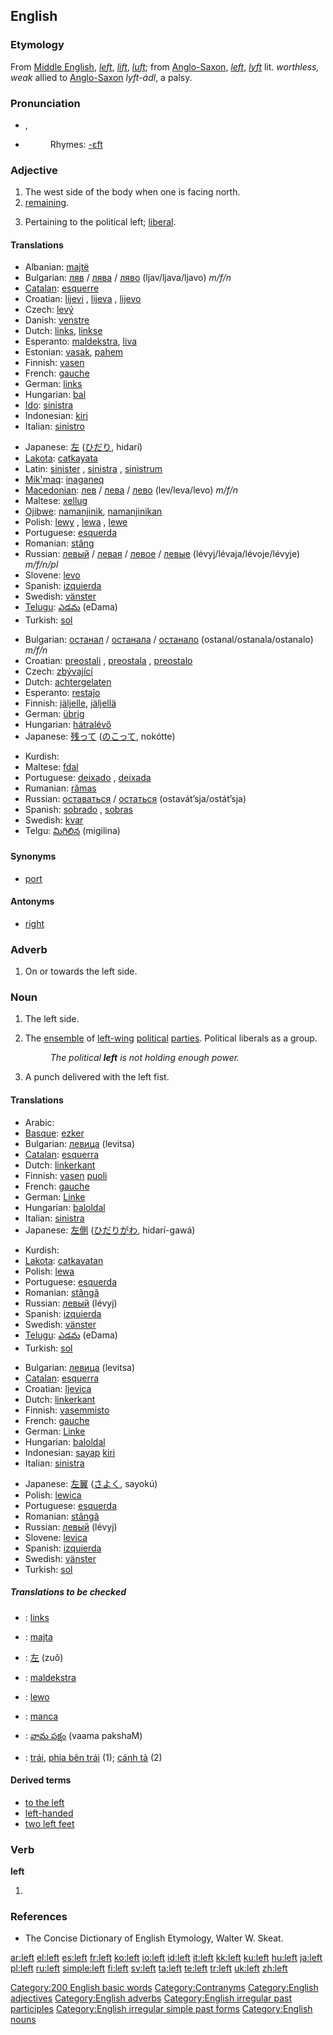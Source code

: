{{wikipedia|dab=Left}}
==English==

{{rank|ever|saw|things|158|left|part|off|took}}

===Etymology===
From [[Middle English]], ''[[left]]'', ''[[lift]]'', ''[[luft]]''; from [[Anglo-Saxon]], ''[[left]]'', ''[[lyft]]'' lit. ''worthless, weak'' allied to [[Anglo-Saxon]] ''lyft-ádl'', a palsy.

===Pronunciation===
* {{IPA|/lɛft/}}, {{SAMPA|/lEft/}}
* {{audio|en-us-left.ogg|Audio (US)}}
*: Rhymes: [[Rhymes:English:-ɛft|-ɛft]]

===Adjective===
{{en-adj|more left|leftmost}}

# The west side of the body when one is facing north.
# [[remaining]].
# {{politics}} Pertaining to the political left; [[liberal]].

====Translations====
{{trans-top|direction}}
* Albanian: [[majtë]]
* Bulgarian: [[ляв]] / [[лява]] / [[ляво]] (ljav/ljava/ljavo) ''m/f/n''
* [[Catalan]]: [[esquerre]]
* Croatian: [[lijevi]] {{m}}, [[lijeva]] {{f}}, [[lijevo]] {{n}}
* Czech: [[levý]] {{m}}
* Danish: [[venstre]]
* Dutch: [[links]], [[linkse]]
* Esperanto: [[maldekstra]], [[liva]]
* Estonian: [[vasak]], [[pahem]]
* Finnish: [[vasen]]
* French: [[gauche]]
* German: [[link#German|links]]
* Hungarian: [[bal]]
* [[Ido]]: [[sinistra]]
* Indonesian: [[kiri]]
* Italian: [[sinistro]]
{{trans-mid}}
* Japanese: [[左]] ([[ひだり]], hidarí)
* [[Lakota]]: [[catkayata]]
* Latin: [[sinister]] {{m}}, [[sinistra]] {{f}}, [[sinistrum]] {{n}}
* [[Mik'maq]]: [[inaganeq]]
* [[Macedonian]]: [[лев]] / [[лева]] / [[лево]] (lev/leva/levo) ''m/f/n''
* Maltese: [[xellug]] {{m}}
* [[Ojibwe]]: [[namanjinik]], [[namanjinikan]] {{p}}
* Polish: [[lewy]] {{m}}, [[lewa]] {{f}}, [[lewe]] {{n}}
* Portuguese: [[esquerda]]
* Romanian: [[stâng]]
* Russian: [[левый]] / [[левая]] / [[левое]] / [[левые]] (lévyj/lévaja/lévoje/lévyje) ''m/f/n/pl''
* Slovene: [[levo]]
* Spanish: [[izquierda]]
* Swedish: [[vänster]]
* [[Telugu]]: [[ఎడమ]] (eDama)
* Turkish: [[sol]]
{{trans-bottom}}

{{trans-top|remaining}}
* Bulgarian: [[останал]] / [[останала]] / [[останало]] (ostanal/ostanala/ostanalo) ''m/f/n''
* Croatian: [[preostali]] {{m}}, [[preostala]] {{f}}, [[preostalo]] {{n}}
* Czech: [[zbývající]] {{m}}
* Dutch: [[achtergelaten]]
* Esperanto: [[restaĵo]]
* Finnish: [[jäljelle]], [[jäljellä]]
* German: [[übrig]]
* Hungarian: [[hátralévő]]
* Japanese: [[残って]] ([[のこって]], nokótte)
{{trans-mid}}
* Kurdish: {{KUchar|[[ماوه‌]]}}
* Maltese: [[fdal]]
* Portuguese: [[deixado]] {{m}}, [[deixada]] {{f}}
* Rumanian: [[rămas]]
* Russian: [[оставаться]] / [[остаться]] (ostavát’sja/ostát’sja)
* Spanish: [[sobrado]] {{m}}, [[sobras]] {{f}}
* Swedish: [[kvar]]
* Telgu: [[మిగిలిన]] (migilina)
{{trans-bottom}}

====Synonyms====
* [[port]]

====Antonyms====
* [[right]]

===Adverb===
{{en-adv|-}}

# On or towards the left side.

===Noun===
{{en-noun}}

# The left side.
# {{politics}} The [[ensemble]] of [[left-wing]] [[political]] [[party|parties]]. Political liberals as a group.
#: ''The political '''left''' is not holding enough power.''
# {{boxing}} A punch delivered with the left fist.

====Translations====
{{trans-top|The left side (1)}}
* Arabic: {{ARchar|[[یسار]]}}
* [[Basque]]: [[ezker]]
* Bulgarian: [[левица]] (levitsa)
* [[Catalan]]: [[esquerra]] {{f}}
* Dutch: [[linkerkant]] {{m}}
* Finnish: [[vasen]] [[puoli]]
* French: [[gauche]] {{f}}
* German: [[Linke]] {{f}}
* Hungarian: [[bal]][[oldal]]
* Italian: [[sinistra]] {{f}}
* Japanese: [[左側]] ([[ひだりがわ]], hidarí-gawá)
{{trans-mid}}
* Kurdish: {{KUchar|[[چه‌پ]]}}
* [[Lakota]]: [[catkayatan]]
* Polish: [[lewa]] {{f}}
* Portuguese: [[esquerda]] {{f}}
* Romanian: [[stângă]] {{f}}
* Russian: [[левый]] (lévyj)
* Spanish: [[izquierda]] {{f}}
* Swedish: [[vänster]] {{c}}
* [[Telugu]]: [[ఎడమ]] (eDama)
* Turkish: [[sol]]
{{trans-bottom}}

{{trans-top|The ensemble of left-wing political parties}}
* Bulgarian: [[левица]] (levitsa)
* [[Catalan]]: [[esquerra]] {{f}}
* Croatian: [[ljevica]] {{f}}
* Dutch: [[linkerkant]] {{m}}
* Finnish: [[vasemmisto]]
* French: [[gauche]] {{f}}
* German: [[Linke]] {{f}}
* Hungarian: [[bal]][[oldal]]
* Indonesian: [[sayap]] [[kiri]]
* Italian: [[sinistra]] {{f}}
{{trans-mid}}
* Japanese: [[左翼]] ([[さよく]], sayokú)
* Polish: [[lewica]] {{f}}
* Portuguese: [[esquerda]] {{f}}
* Romanian: [[stângă]] {{f}}
* Russian: [[левый]] (lévyj)
* Slovene: [[levica]]
* Spanish: [[izquierda]] {{f}}
* Swedish: [[vänster]] {{c}}
* Turkish: [[sol]]
{{trans-bottom}}

=====Translations to be checked=====
{{checktrans}}
* {{ttbc|Afrikaans}}: [[links]]
* {{ttbc|Albanian}}: [[majta]] {{f}}
* {{ttbc|Chinese}}: [[左]] (zuǒ)
* {{ttbc|Esperanto}}: [[maldekstra]]
* {{ttbc|Polish}}: [[lewo]] {{n}}
* {{ttbc|Sardinian}}: [[manca]] {{f}}
* {{ttbc|Telugu}}: [[వామ పక్షం]] (vaama pakshaM)
* {{ttbc|Vietnamese}}: [[trái]], [[phía bên trái]] (1); [[cánh tả]] (2)

====Derived terms====
* [[to the left]]
* [[left-handed]]
* [[two left feet]]

===Verb===
'''left'''

# {{past of|[[leave]]}}

===References===
* The Concise Dictionary of English Etymology, Walter W. Skeat.

[[Category:200 English basic words]]
[[Category:Contranyms]]
[[Category:English adjectives]]
[[Category:English adverbs]]
[[Category:English irregular past participles]]
[[Category:English irregular simple past forms]]
[[Category:English nouns]]

[[ar:left]]
[[el:left]]
[[es:left]]
[[fr:left]]
[[ko:left]]
[[io:left]]
[[id:left]]
[[it:left]]
[[kk:left]]
[[ku:left]]
[[hu:left]]
[[ja:left]]
[[pl:left]]
[[ru:left]]
[[simple:left]]
[[fi:left]]
[[sv:left]]
[[ta:left]]
[[te:left]]
[[tr:left]]
[[uk:left]]
[[zh:left]]